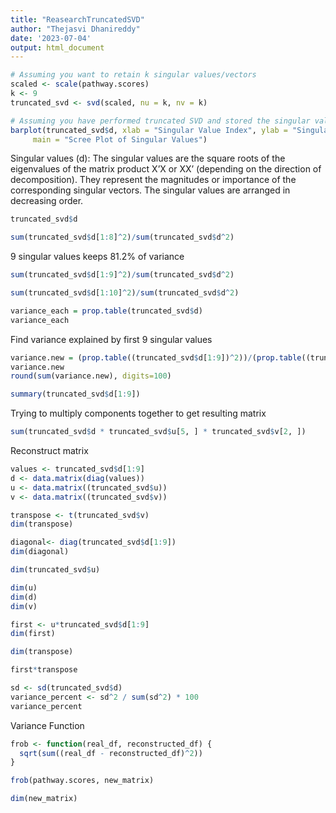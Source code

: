 ---
title: "ReasearchTruncatedSVD"
author: "Thejasvi Dhanireddy"
date: '2023-07-04'
output: html_document
---
```{r}
# Assuming you want to retain k singular values/vectors
scaled <- scale(pathway.scores)
k <- 9
truncated_svd <- svd(scaled, nu = k, nv = k)

```

```{r}
# Assuming you have performed truncated SVD and stored the singular values in 'd'
barplot(truncated_svd$d, xlab = "Singular Value Index", ylab = "Singular Value",
     main = "Scree Plot of Singular Values")

```

Singular values (d): The singular values are the square roots of the eigenvalues of the matrix product X'X or XX' (depending on the direction of decomposition). They represent the magnitudes or importance of the corresponding singular vectors. The singular values are arranged in decreasing order.

```{r}
truncated_svd$d
```
```{r}
sum(truncated_svd$d[1:8]^2)/sum(truncated_svd$d^2)
```

9 singular values keeps 81.2% of variance
```{r}

sum(truncated_svd$d[1:9]^2)/sum(truncated_svd$d^2)
```

```{r}
sum(truncated_svd$d[1:10]^2)/sum(truncated_svd$d^2)
```

```{r}
variance_each = prop.table(truncated_svd$d)
variance_each
```


Find variance explained by first 9 singular values
```{r}
variance.new = (prop.table((truncated_svd$d[1:9])^2))/(prop.table((truncated_svd$d)^2)
variance.new
round(sum(variance.new), digits=100)
```


```{r}
summary(truncated_svd$d[1:9])
```

Trying to multiply components together to get resulting matrix
```{r}
sum(truncated_svd$d * truncated_svd$u[5, ] * truncated_svd$v[2, ])
```

Reconstruct matrix

```{r}
values <- truncated_svd$d[1:9]
d <- data.matrix(diag(values))
u <- data.matrix((truncated_svd$u))
v <- data.matrix((truncated_svd$v))
```

```{r}
transpose <- t(truncated_svd$v)
dim(transpose)

diagonal<- diag(truncated_svd$d[1:9])
dim(diagonal)

dim(truncated_svd$u)
```

```{r}
dim(u)
dim(d)
dim(v)
```


```{r}
first <- u*truncated_svd$d[1:9]
dim(first)
```


```{r}
dim(transpose)
```


```{r}
first*transpose
```



```{r}
sd <- sd(truncated_svd$d)
variance_percent <- sd^2 / sum(sd^2) * 100
variance_percent
```

Variance Function
```{r}
frob <- function(real_df, reconstructed_df) {
  sqrt(sum((real_df - reconstructed_df)^2))
}
```

```{r}
frob(pathway.scores, new_matrix)
```
```{r}
dim(new_matrix)
```

